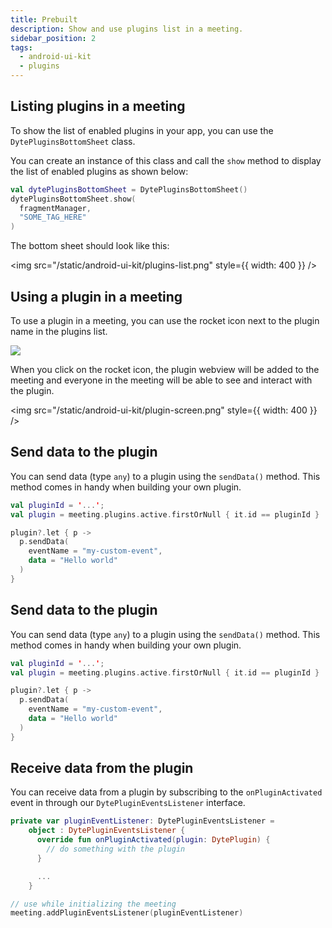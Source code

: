 ```yaml
---
title: Prebuilt
description: Show and use plugins list in a meeting.
sidebar_position: 2
tags:
  - android-ui-kit
  - plugins
---
```


## Listing plugins in a meeting

To show the list of enabled plugins in your app, you can use the `DytePluginsBottomSheet` class.

You can create an instance of this class and call the `show` method to display the list of enabled plugins as shown below:

```kotlin
val dytePluginsBottomSheet = DytePluginsBottomSheet()
dytePluginsBottomSheet.show(
  fragmentManager,
  "SOME_TAG_HERE"
)
```

The bottom sheet should look like this:

<img src="/static/android-ui-kit/plugins-list.png" style={{ width: 400 }} />

## Using a plugin in a meeting

To use a plugin in a meeting, you can use the rocket icon next to the plugin name in the plugins list.

<img src="/static/android-ui-kit/use-plugin.png" />
<br />

When you click on the rocket icon, the plugin webview will be added to the meeting and
everyone in the meeting will be able to see and interact with the plugin.

<img src="/static/android-ui-kit/plugin-screen.png" style={{ width: 400 }} />

## Send data to the plugin

You can send data (type `any`) to a plugin using the `sendData()` method. This method comes in handy when building your own plugin.

```kotlin
val pluginId = '...';
val plugin = meeting.plugins.active.firstOrNull { it.id == pluginId }

plugin?.let { p ->
  p.sendData(
    eventName = "my-custom-event",
    data = "Hello world"
  )
}
```

## Send data to the plugin

You can send data (type `any`) to a plugin using the `sendData()` method. This method comes in handy when building your own plugin.

```kotlin
val pluginId = '...';
val plugin = meeting.plugins.active.firstOrNull { it.id == pluginId }

plugin?.let { p ->
  p.sendData(
    eventName = "my-custom-event",
    data = "Hello world"
  )
}
```

## Receive data from the plugin

You can receive data from a plugin by subscribing to the `onPluginActivated` event in through our `DytePluginEventsListener` interface.

```kotlin
private var pluginEventListener: DytePluginEventsListener =
    object : DytePluginEventsListener {
      override fun onPluginActivated(plugin: DytePlugin) {
        // do something with the plugin
      }

      ...
    }

// use while initializing the meeting
meeting.addPluginEventsListener(pluginEventListener)
```

